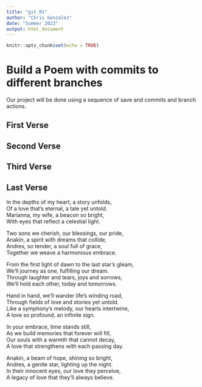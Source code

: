 ```yaml
---
title: "git_01"
author: "Chris Gonzalez"
date: "Summer 2023"
output: html_document
---
```


```r
knitr::opts_chunk$set(echo = TRUE)
```
# Build a Poem with commits to different branches
Our project will be done using a sequence of save and commits and branch actions.
<!-- Do not modify or change any text in "!--" bracketed areas such as this --- these are instructions to
you, if you change any of this the git program will notice it and compromise your git merging strategy !-->

## First Verse 
<!--Put the first five lines of a poem by Lewis Carrol in this section!-->

## Second Verse
<!--Put the first five lines of a poem by Robert Frost here!-->

## Third Verse
<!--Put the first two verses of The Walrus and the Carpenter here!-->

## Last Verse
<!--Put a short poem you created using chatGPT of 20 to 30 lines,here!-->

In the depths of my heart, a story unfolds,   
Of a love that's eternal, a tale yet untold.   
Marianna, my wife, a beacon so bright,   
With eyes that reflect a celestial light.   

Two sons we cherish, our blessings, our pride,   
Anakin, a spirit with dreams that collide,   
Andres, so tender, a soul full of grace,   
Together we weave a harmonious embrace.   

From the first light of dawn to the last star's gleam,   
We'll journey as one, fulfilling our dream.   
Through laughter and tears, joys and sorrows,   
We'll hold each other, today and tomorrows.   

Hand in hand, we'll wander life's winding road,   
Through fields of love and stories yet untold.   
Like a symphony's melody, our hearts intertwine,   
A love so profound, an infinite sign.   

In your embrace, time stands still,   
As we build memories that forever will fill,   
Our souls with a warmth that cannot decay,   
A love that strengthens with each passing day.   

Anakin, a beam of hope, shining so bright,   
Andres, a gentle star, lighting up the night.   
In their innocent eyes, our love they perceive,   
A legacy of love that they'll always believe.   



